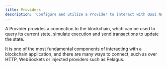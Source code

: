 ```yaml
---
title: Providers
description: 'Configure and utilize a Provider to interact with Quai Network.'
---
```


A Provider provides a connection to the blockchain, whch can be used to query its current state, simulate execution and send transactions to update the state.

It is one of the most fundamental components of interacting with a blockchain application, and there are many ways to connect, such as over HTTP, WebSockets or injected providers such as Pelagus.
